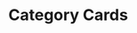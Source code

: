 
# Category Cards

<Section
  title="Default"
  tags={["Free"]}
  image={{
    src: "/img/sections/category-cards/default.png",
    alt: "Category Card Default",
  }}
/>

<Section
  title="Rounded"
  image={{
    src: "/img/sections/category-cards/rounded.png",
    alt: "Category Card Rounded",
  }}
/>

<Section
  title="Icon"
  image={{
    src: "/img/sections/category-cards/icon.png",
    alt: "Category Card Icon",
  }}
/>

<Section
  title="Image Card Alt"
  image={{
    src: "/img/sections/category-cards/image-card.png",
    alt: "Category Card Image Card",
  }}
/>

<Section
  title="Only Image"
  image={{
    src: "/img/sections/category-cards/only-image.png",
    alt: "Category Card Only Image",
  }}
/>

<Section
  title="Only Text"
  image={{
    src: "/img/sections/category-cards/only-text.png",
    alt: "Category Card Only Text",
  }}
/>
